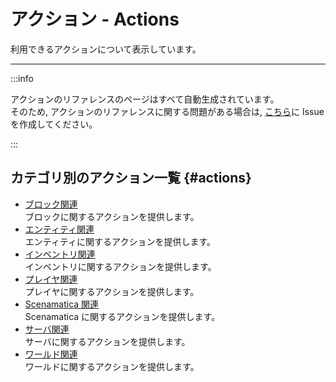 # アクション - Actions

利用できるアクションについて表示しています。

---

:::info

アクションのリファレンスのページはすべて自動生成されています。  
そのため, アクションのリファレンスに関する問題がある場合は, [こちら](https://github.com/teamkun/scenamatica)に Issue を作成してください。

:::

## カテゴリ別のアクション一覧 {#actions}

+ [ブロック関連](/references/actions/blocks)  
  ブロックに関するアクションを提供します。
+ [エンティティ関連](/references/actions/entities)  
  エンティティに関するアクションを提供します。
+ [インベントリ関連](/references/actions/inventories)  
  インベントリに関するアクションを提供します。
+ [プレイヤ関連](/references/actions/players)  
  プレイヤに関するアクションを提供します。
+ [Scenamatica 関連](/references/actions/scenamaticas)  
  Scenamatica に関するアクションを提供します。
+ [サーバ関連](/references/actions/servers)  
  サーバに関するアクションを提供します。
+ [ワールド関連](/references/actions/worlds)  
  ワールドに関するアクションを提供します。
